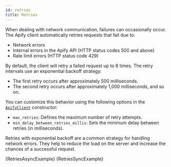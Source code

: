 ```yaml
---
id: retries
title: Retries
---
```




When dealing with network communication, failures can occasionally occur. The Apify client automatically retries requests that fail due to:

- Network errors
- Internal errors in the Apify API (HTTP status codes 500 and above)
- Rate limit errors (HTTP status code 429)

By default, the client will retry a failed request up to 8 times. The retry intervals use an exponential backoff strategy:

- The first retry occurs after approximately 500 milliseconds.
- The second retry occurs after approximately 1,000 milliseconds, and so on.

You can customize this behavior using the following options in the [`ApifyClient`](/reference/class/ApifyClient) constructor:

- `max_retries`: Defines the maximum number of retry attempts.
- `min_delay_between_retries_millis`: Sets the minimum delay between retries (in milliseconds).

Retries with exponential backoff are a common strategy for handling network errors. They help to reduce the load on the server and increase the chances of a successful request.

<Tabs>
    <TabItem value="AsyncExample" label="Async client" default>
        <CodeBlock className="language-python">
            {RetriesAsyncExample}
        </CodeBlock>
    </TabItem>
    <TabItem value="SyncExample" label="Sync client">
        <CodeBlock className="language-python">
            {RetriesSyncExample}
        </CodeBlock>
    </TabItem>
</Tabs>
